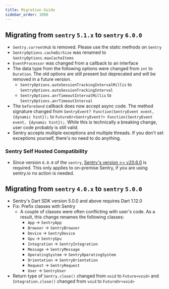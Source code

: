 ```yaml
---
title: Migration Guide
sidebar_order: 1000
---
```


## Migrating from `sentry` `5.1.x` to `sentry` `6.0.0`

* `Sentry.currentHub` is removed. Please use the static methods on `Sentry`
* `SentryOptions.cacheDirSize` was renamed to `SentryOptions.maxCacheItems`
* `EventProcessor` was changed from a callback to an interface
* The data type from the following options were changed from `int` to `Duration`. The old options are still present but deprecated and will be removed in a future version.
  * `SentryOptions.autoSessionTrackingIntervalMillis` to `SentryOptions.autoSessionTrackingInterval`
  * `SentryOptions.anrTimeoutIntervalMillis` to `SentryOptions.anrTimeoutInterval`
* The `beforeSend` callback does now accept async code. The method signature changed from `SentryEvent? Function(SentryEvent event, {dynamic hint});` to `FutureOr<SentryEvent?> Function(SentryEvent event, {dynamic hint});`. While this is technically a breaking change, user code probably is still valid.
* Sentry accepts multiple exceptions and multiple threads. If you don't set exceptions yourself, there's no need to do anything.

### Sentry Self Hosted Compatibility

* Since version `6.0.0` of the `sentry`, [Sentry's version >= v20.6.0](https://github.com/getsentry/onpremise/releases) is required. This only applies to on-premise Sentry, if you are using sentry.io no action is needed.

## Migrating from `sentry` `4.0.x` to `sentry` `5.0.0`

* Sentry's Dart SDK version 5.0.0 and above requires Dart 1.12.0
* Fix: Prefix classes with Sentry
  * A couple of classes were often conflicting with user's code.
    As a result, this change renames the following classes:
    * `App` -> `SentryApp`
    * `Browser` -> `SentryBrowser`
    * `Device` -> `SentryDevice`
    * `Gpu` -> `SentryGpu`
    * `Integration` -> `SentryIntegration`
    * `Message` -> `SentryMessage`
    * `OperatingSystem` -> `SentryOperatingSystem`
    * `Orientation` -> `SentryOrientation`
    * `Request` -> `SentryRequest`
    * `User` -> `SentryUser`
* Return type of `Sentry.close()` changed from `void` to `Future<void>` and `Integration.close()` changed from `void` to `FutureOr<void>`
